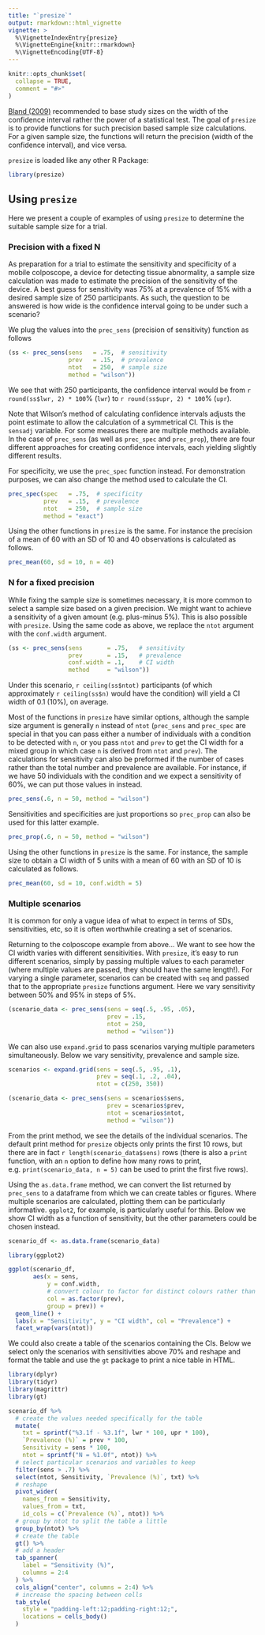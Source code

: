 ---
title: "`presize`"
output: rmarkdown::html_vignette
vignette: >
  %\VignetteIndexEntry{presize}
  %\VignetteEngine{knitr::rmarkdown}
  %\VignetteEncoding{UTF-8}
---

```{r, include = FALSE}
knitr::opts_chunk$set(
  collapse = TRUE,
  comment = "#>"
)
```


[Bland (2009)](https://www.bmj.com/content/339/bmj.b3985) recommended to
base study sizes on the width of the confidence interval rather the power of 
a statistical test. The goal of `presize` is to provide functions for such 
precision based sample size calculations. For a given sample size, the 
functions will return the precision (width of the confidence interval), and 
vice versa.

`presize` is loaded like any other R Package:

```{r setup}
library(presize)
```

## Using `presize`

Here we present a couple of examples of using `presize` to determine the suitable sample size for a trial.

### Precision with a fixed N

As preparation for a trial to estimate the sensitivity and specificity of a mobile colposcope, a device for detecting tissue abnormality, a sample size calculation was made to estimate the precision of the sensitivity of the device. A best guess for sensitivity was 75% at a prevalence of 15% with a desired sample size of 250 participants. As such, the question to be answered is how wide is the confidence interval going to be under such a scenario?

We plug the values into the `prec_sens` (precision of sensitivity) function as follows 

```{r}
(ss <- prec_sens(sens   = .75,  # sensitivity 
                 prev   = .15,  # prevalence
                 ntot   = 250,  # sample size
                 method = "wilson"))
```

We see that with 250 participants, the confidence interval would be from `r round(ss$lwr, 2) * 100`% (`lwr`) to `r round(ss$upr, 2) * 100`% (`upr`).

Note that Wilson's method of calculating confidence intervals adjusts the point estimate to allow the calculation of a symmetrical CI. This is the `sensadj` variable. For some measures there are multiple methods available. In the case of `prec_sens` (as well as `prec_spec` and `prec_prop`), there are four different approaches for creating confidence intervals, each yielding slightly different results. 

For specificity, we use the `prec_spec` function instead. For demonstration purposes, we can also change the method used to calculate the CI.

```{r}
prec_spec(spec   = .75,  # specificity 
          prev   = .15,  # prevalence
          ntot   = 250,  # sample size
          method = "exact")
```

Using the other functions in `presize` is the same. For instance the precision of a mean of 60 with an SD of 10 and 40 observations is calculated as follows.

```{r}
prec_mean(60, sd = 10, n = 40)
```

### N for a fixed precision

While fixing the sample size is sometimes necessary, it is more common to select a sample size based on a given precision. We might want to achieve a sensitivity of a given amount (e.g. plus-minus 5%). This is also possible with `presize`. Using the same code as above, we replace the `ntot` argument with the `conf.width` argument. 

```{r}
(ss <- prec_sens(sens       = .75,   # sensitivity 
                 prev       = .15,   # prevalence
                 conf.width = .1,    # CI width
                 method     = "wilson"))
```

Under this scenario, `r ceiling(ss$ntot)` participants (of which approximately `r ceiling(ss$n)` would have the condition) will yield a CI width of 0.1 (10%), on average.

Most of the functions in `presize` have similar options, although the sample size argument is generally `n` instead of `ntot` (`prec_sens` and `prec_spec` are special in that you can pass either a number of individuals with a condition to be detected with `n`, or you pass `ntot` and `prev` to get the CI width for a mixed group in which case `n` is derived from `ntot` and `prev`). The calculations for sensitivity can also be preformed if the number of cases rather than the total number and prevalence are available. For instance, if we have 50 individuals with the condition and we expect a sensitivity of 60%, we can put those values in instead.

```{r}
prec_sens(.6, n = 50, method = "wilson")
```

Sensitivities and specificities are just proportions so `prec_prop` can also be used for this latter example.

```{r}
prec_prop(.6, n = 50, method = "wilson")
```

Using the other functions in `presize` is the same. For instance, the sample size to obtain a CI width of 5 units with a mean of 60 with an SD of 10 is calculated as follows.

```{r}
prec_mean(60, sd = 10, conf.width = 5)
```

### Multiple scenarios

It is common for only a vague idea of what to expect in terms of SDs, sensitivities, etc, so it is often worthwhile creating a set of scenarios.

Returning to the colposcope example from above... We want to see how the CI width varies with different sensitivities. With `presize`, it's easy to run different scenarios, simply by passing multiple values to each parameter (where multiple values are passed, they should have the same length!). For varying a single parameter, scenarios can be created with `seq` and passed that to the appropriate `presize` functions argument. Here we vary sensitivity between 50% and 95% in steps of 5%.

```{r}
(scenario_data <- prec_sens(sens = seq(.5, .95, .05), 
                            prev = .15, 
                            ntot = 250, 
                            method = "wilson"))

```

We can also use `expand.grid` to pass scenarios varying multiple parameters simultaneously. Below we vary sensitivity, prevalence and sample size.

```{r}
scenarios <- expand.grid(sens = seq(.5, .95, .1),
                         prev = seq(.1, .2, .04),
                         ntot = c(250, 350))

(scenario_data <- prec_sens(sens = scenarios$sens, 
                            prev = scenarios$prev, 
                            ntot = scenarios$ntot, 
                            method = "wilson"))
```

From the print method, we see the details of the individual scenarios. The default print method for `presize` objects only prints the first 10 rows, but there are in fact `r length(scenario_data$sens)` rows (there is also a `print` function, with an `n` option to define how many rows to print, e.g. `print(scenario_data, n = 5)` can be used to print the first five rows).

Using the `as.data.frame` method, we can convert the list returned by `prec_sens` to a dataframe from which we can create tables or figures. Where multiple scenarios are calculated, plotting them can be particularly informative. `ggplot2`, for example, is particularly useful for this. Below we show CI width as a function of sensitivity, but the other parameters could be chosen instead.

```{r, fig.width=7}
scenario_df <- as.data.frame(scenario_data)

library(ggplot2)

ggplot(scenario_df, 
       aes(x = sens, 
           y = conf.width, 
           # convert colour to factor for distinct colours rather than a continuum
           col = as.factor(prev), 
           group = prev)) +
  geom_line() +
  labs(x = "Sensitivity", y = "CI width", col = "Prevalence") + 
  facet_wrap(vars(ntot))

```

We could also create a table of the scenarios containing the CIs. Below we select only the scenarios with sensitivities above 70% and reshape and format the table and use the `gt` package to print a nice table in HTML. 

```{r}
library(dplyr)
library(tidyr)
library(magrittr)
library(gt)

scenario_df %>% 
  # create the values needed specifically for the table
  mutate(
    txt = sprintf("%3.1f - %3.1f", lwr * 100, upr * 100),
    `Prevalence (%)` = prev * 100,
    Sensitivity = sens * 100,
    ntot = sprintf("N = %1.0f", ntot)) %>% 
  # select particular scenarios and variables to keep
  filter(sens > .7) %>% 
  select(ntot, Sensitivity, `Prevalence (%)`, txt) %>% 
  # reshape
  pivot_wider(
    names_from = Sensitivity, 
    values_from = txt, 
    id_cols = c(`Prevalence (%)`, ntot)) %>% 
  # group by ntot to split the table a little
  group_by(ntot) %>%
  # create the table
  gt() %>% 
  # add a header
  tab_spanner(
    label = "Sensitivity (%)",
    columns = 2:4
  ) %>% 
  cols_align("center", columns = 2:4) %>% 
  # increase the spacing between cells
  tab_style(
    style = "padding-left:12;padding-right:12;",
    locations = cells_body()
  )

```




